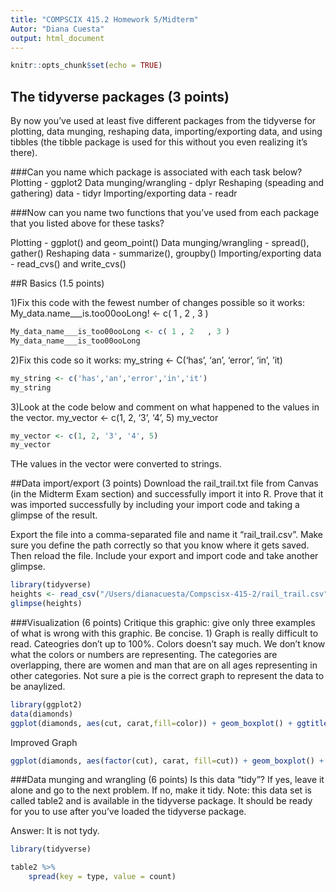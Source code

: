 ```yaml
---
title: "COMPSCIX 415.2 Homework 5/Midterm"
Autor: "Diana Cuesta"
output: html_document
---
```


```r
knitr::opts_chunk$set(echo = TRUE)
```

## The tidyverse packages (3 points)
By now you’ve used at least five different packages from the tidyverse for plotting, data munging, reshaping data, importing/exporting data, and using tibbles (the tibble package is used for this without you even realizing it’s there).

###Can you name which package is associated with each task below?
Plotting - ggplot2
Data munging/wrangling - dplyr
Reshaping (speading and gathering) data - tidyr
Importing/exporting data - readr 

###Now can you name two functions that you’ve used from each package that you listed above for these tasks?

Plotting - ggplot() and geom_point()
Data munging/wrangling - spread(), gather() 
Reshaping data - summarize(), groupby()
Importing/exporting data - read_cvs() and write_cvs()

##R Basics (1.5 points)

1)Fix this code with the fewest number of changes possible so it works:
My_data.name___is.too00ooLong! <- c( 1 , 2   , 3 )
```r
My_data_name___is_too00ooLong <- c( 1 , 2   , 3 )
My_data_name___is_too00ooLong
```

2)Fix this code so it works:
my_string <- C('has', 'an', 'error', 'in', 'it)
```r
my_string <- c('has','an','error','in','it')
my_string
```

3)Look at the code below and comment on what happened to the values in the vector.
my_vector <- c(1, 2, '3', '4', 5)
my_vector

```r
my_vector <- c(1, 2, '3', '4', 5)
my_vector
```

THe values in the vector were converted to strings.

##Data import/export (3 points)
Download the rail_trail.txt file from Canvas (in the Midterm Exam section) and successfully import it into R. Prove that it was imported successfully by including your import code and taking a glimpse of the result.

Export the file into a comma-separated file and name it “rail_trail.csv”. Make sure you define the path correctly so that you know where it gets saved. Then reload the file. Include your export and import code and take another glimpse.
 
```r
library(tidyverse)
heights <- read_csv("/Users/dianacuesta/Compscisx-415-2/rail_trail.csv")
glimpse(heights)
```

###Visualization (6 points)
Critique this graphic: give only three examples of what is wrong with this graphic. Be concise.
1) Graph is really difficult to read. Cateogries don't up to 100%. Colors doesn't say much. We don't know what the colors or numbers are representing. The categories are overlapping, there are women and man that are on all ages representing in other categories. Not sure a pie is the correct graph to represent the data to be anaylized.

```r
library(ggplot2)
data(diamonds)
ggplot(diamonds, aes(cut, carat,fill=color)) + geom_boxplot() + ggtitle("Diamond Price according Cut") + xlab("Type of Cut") + ylab("Carat") + coord_flip()

```

Improved Graph
```r
ggplot(diamonds, aes(factor(cut), carat, fill=cut)) + geom_boxplot() + ggtitle("Diamond Carat") + xlab("Type of Cut") + ylab("Carat") + coord_flip()
```

###Data munging and wrangling (6 points)
Is this data “tidy”? If yes, leave it alone and go to the next problem. If no, make it tidy. Note: this data set is called table2 and is available in the tidyverse package. It should be ready for you to use after you’ve loaded the tidyverse package.

Answer: It is not tydy.
 
```r
library(tidyverse)

table2 %>%
    spread(key = type, value = count)
```



